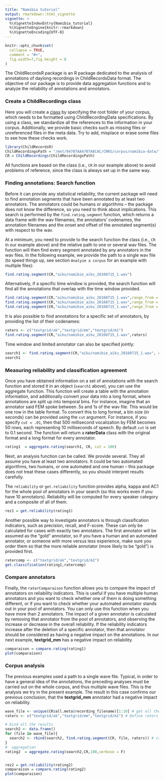 ```yaml
---
title: "Namibia tutorial"
output: rmarkdown::html_vignette
vignette: >
  %\VignetteIndexEntry{Namibia_tutorial}
  %\VignetteEngine{knitr::rmarkdown}
  %\VignetteEncoding{UTF-8}
---
```


```r
knitr::opts_chunk$set(
  collapse = TRUE,
  comment = "#>",
  fig.width=7,fig.height = 8
)
```

The ChildRecordsR package is an R package dedicated to the analysis of annotations of daylong recordings in ChildRecordsData format. The objective of our package is to provide data aggregation functions and to analyze the reliability of annotations and annotators.

### Create a ChildRecordings class

Here you will create a [class](https://www.datacamp.com/community/tutorials/r-objects-and-classes) by specifying the root folder of your corpus, which needs to be formatted using ChildRecordingData specifications. By using a class, we standardize all the references to the information in your corpus. Additionally, we provide basic checks such as missing files or unreferenced files in the meta data. Try to add, misplace or erase some files to see how these checks work. 

```r
library(ChildRecordsR)
ChildRecordingsPath = "/mnt/94707AA4707A8CAC/CNRS/corpus/namibia-data/"
CR = ChildRecordings(ChildRecordingsPath)
```

All functions are based on the class (i.e., `CR` in our example above) to avoid problems of reference, since the class is always set up in the same way.

### Finding annotations: Search function

Before it can provide any statistical reliability, the current package will need to find annotation segments that have been annotated by at least two annotators. The annotators could be humans or algorithms -- the package does not know the difference, so you need to think about implications. This search is performed by the `find.rating.segment` function, which returns a data frame with the wav filenames, the annotators' codenames, the annotation filenames and the onset and offset of the annotated segment(s) with respect to the wav.

At a minimum, you need to provide to the search function the class (i.e., `CR` in our example above) and the relative path to one or several wav files. The function will then find every segment annotated by any annotators in the wav files. In the following example, we provide the path to a single wav file (to speed things up, see section `Analyze a corpus` for an example with multiple files):

```r
find.rating.segment(CR,"aiku/namibie_aiku_20160715_1.wav")
```

Alternatively, if a specific time window is provided, the search function will find all the annotations that overlap with the time window provided.

```r
find.rating.segment(CR,"aiku/namibie_aiku_20160715_1.wav",range_from = 27180000, range_to = 27240000)
find.rating.segment(CR,"aiku/namibie_aiku_20160715_1.wav",range_from = 27000000, range_to = 27250000)
find.rating.segment(CR,"aiku/namibie_aiku_20160715_1.wav",range_from = 27180000, range_to = 27260000)
```

It is also possible to find annotations for a specific set of annotators, by providing the list of their codenames:

```r
raters <- c("textgrid/ak","textgrid/mm","textgrid/m1")
find.rating.segment(CR,"aiku/namibie_aiku_20160715_1.wav",raters)
```

Time window and limited annotator can also be specified jointly:

```r
search1 <- find.rating.segment(CR,"aiku/namibie_aiku_20160715_1.wav", raters, range_from = 27180000, range_to = 27240000)
search1
```

### Measuring reliability and classification agreement

Once you have obtained information on a set of annotations with the search function and stored it in an object (`search1` above), you can use the aggregate function. This function will create a table with the annotation information, and additionally convert your data into a long format, where annotations are split up into temporal bins. For instance, imagine that an annotator said FEM spoke between .5s and 1s of the wav file. This would be one row in the table format. To convert this to long format, a bin size (in seconds) can be provided using the `cut` argument. For instance, if you specify `cut = .01`, then that 500 millisecond vocalization by FEM becomes 50 rows, each representing 10 milliseconds of speech. By default `cut` is set to 0.1 second. The function will return a **raterData** class with the original format and a long format for every annotator.


```r
rating1  = aggregate.rating(search1, CR, cut = 100)
```

Next, an analysis function can be called. We provide several. They all assume you have at least two annotators. It could be two automated algorithms, two humans, or one automated and one human -- this package does not treat these cases differently, so you should interpret results carefully.

The `reliability` or `get.reliability` function provides alpha, kappa and AC1 for the whole pool of annotators in your search (so this works even if you have 10 annotators). Reliability will be computed for every speaker category and a composite of all of them.

```r
rez1 = get.reliability(rating1)
```

Another possible way to investigate annotators is through classification indicators, such as precision, recall, and F-score. These can only be calculated for cases with exactly two annotators. The first annotator will be assumed as the "gold" annotator, so if you have a human and an automated annotator, or someone with more versus less experience, make sure you order them so that the more reliable annotator (more likely to be "gold") is provided first.

```r
ratercomp <- c("textgrid/ak","textgrid/m1")
get.classification(rating1,ratercomp)
```

### Compare annotators

Finally, the `raterComparaison` function allows you to compare the impact of annotators on reliability indicators. This is useful if you have multiple human annotators and you want to check whether one of them is doing something different, or if you want to check whether your automated annotator stands out in your pool of annotators. You can only use this function when you have more than 2 annotators. The impact of a given annotator is calculated by removing that annotator from the pool of annotators, and observing the increase or decrease in the overall reliability. If the reliability indicators increase after the deletion of a specific annotator, then that annotator should be considered as having a negative impact on the annotations. In our next example, **textgrid_mm** has a negative impact on reliability.

```r
comparaison = compare.rating(rating1)
plot(comparaison)
```

### Corpus analysis

The previous examples used a path to a single wave file. Typical, in order to have a general idea of the annotations, the preceding analyses must be carried out on the whole corpus, and thus multiple wave files. This is the analysis we try in the present example. The result in this case confirms our previous conclusion, that the **textgrid_mm** annotator had a negative impact on reliability.

```r
wave_file <- unique(CR$all.meta$recording_filename)[1:10] # get all the wav files
raters <- c("textgrid/ak","textgrid/mm","textgrid/m1") # Define raters you are interested in

# bind all the results
search2 <- data.frame()
for (file in wave_file){
  search2 <- rbind(search2, find.rating.segment(CR, file, raters)) # could take some time
}
#  aggregation 
rating2  = aggregate.rating(search2,CR,100,verbose = F)


rez2 = get.reliability(rating2)
comparaison = compare.rating(rating2)
plot(comparaison)

```
